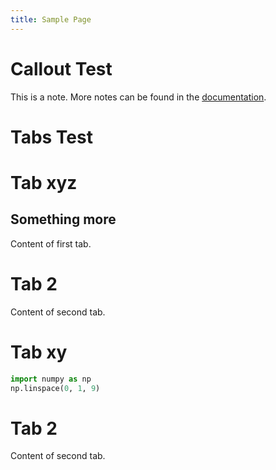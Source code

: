 ```yaml
---
title: Sample Page
---
```


# Callout Test

::: {.callout-note}
This is a note. More notes can be found in the [documentation](https://quarto.org/docs/).
:::

# Tabs Test

::: {.panel-tabset}

# Tab xyz

## Something more
Content of first tab.

# Tab 2
Content of second tab.

:::

::: {.panel-tabset}

# Tab xy

```python
import numpy as np
np.linspace(0, 1, 9)
```

# Tab 2
Content of second tab.

:::

